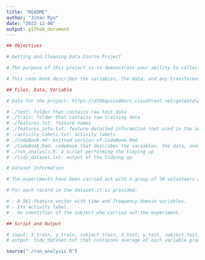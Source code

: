 ```yaml
---
title: "README"
author: "Jihan Ryu"
date: "2023-12-08"
output: github_document
---
```


```r
## Objectives

# Getting and Cleaning Data Course Project

# The purpose of this project is to demonstrate your ability to collect, work with, and clean a data set. 

# This code book describes the variables, the data, and any transformations or work that were performed to clean up the data

## Files, Data, Variable

# Data for the project: https://d396qusza40orc.cloudfront.net/getdata%2Fprojectfiles%2FUCI%20HAR%20Dataset.zip (already downloaded and unzipped in this repository)

# ./test: folder that contains raw test data
# ./train: folder that contains raw training data
# ./features.txt: feature names
# ./features_info.txt: feature detailed information (not used in the analysis)
# ./activity_labels.txt: activity labels
# ./CodeBook.md: knitted version of CodeBook.Rmd
# ./CodeBook.Rmd: codebook that describes the variables, the data, and any transformations or work that were performed to clean up the data
# ./run_analysis.R: a script performing the tidying up
# ./tidy_dataset.txt: output of the tidying up

# Dataset Information

# The experiments have been carried out with a group of 30 volunteers within an age bracket of 19-48 years. Each person performed six activities (WALKING, WALKING_UPSTAIRS, WALKING_DOWNSTAIRS, SITTING, STANDING, LAYING) wearing a smartphone (Samsung Galaxy S II) on the waist. Using its embedded accelerometer and gyroscope, we captured 3-axial linear acceleration and 3-axial angular velocity at a constant rate of 50Hz. The experiments have been video-recorded to label the data manually. The obtained dataset has been randomly partitioned into two sets, where 70% of the volunteers was selected for generating the training data and 30% the test data. 

# For each record in the dataset it is provided:

# - A 561-feature vector with time and frequency domain variables. 
# - Its activity label. 
# - An identifier of the subject who carried out the experiment. 

## Script and Output

# input: X_train, y_train, subject_train, X_test, y_test, subject_test, feature_names, activity_labels loaded from above.
# output: tidy_dataset.txt that containes average of each variable grouped by subject number (1-30) and activity type (1-6), i.e. 180 groups

source("./run_analysis.R")

```

